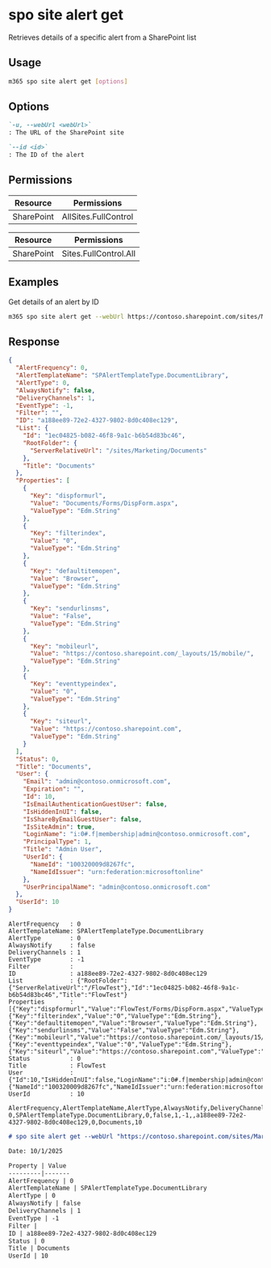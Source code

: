 
# spo site alert get

Retrieves details of a specific alert from a SharePoint list

## Usage

```sh
m365 spo site alert get [options]
```

## Options

```md definition-list
`-u, --webUrl <webUrl>`
: The URL of the SharePoint site

`--id <id>`
: The ID of the alert
```

<Global />

## Permissions

<Tabs>
  <TabItem value="Delegated">

  | Resource   | Permissions          |
  |------------|----------------------|
  | SharePoint | AllSites.FullControl |

  </TabItem>
  <TabItem value="Application">

  | Resource   | Permissions           |
  |------------|-----------------------|
  | SharePoint | Sites.FullControl.All |

  </TabItem>
</Tabs>

## Examples

Get details of an alert by ID

```sh
m365 spo site alert get --webUrl https://contoso.sharepoint.com/sites/Marketing --id 7cbb4c8d-8e4d-4d2e-9c6f-3f1d8b2e6a0e
```

## Response

<Tabs>
  <TabItem value="JSON">

  ```json
  {
    "AlertFrequency": 0,
    "AlertTemplateName": "SPAlertTemplateType.DocumentLibrary",
    "AlertType": 0,
    "AlwaysNotify": false,
    "DeliveryChannels": 1,
    "EventType": -1,
    "Filter": "",
    "ID": "a188ee89-72e2-4327-9802-8d0c408ec129",
    "List": {
      "Id": "1ec04825-b082-46f8-9a1c-b6b54d83bc46",
      "RootFolder": {
        "ServerRelativeUrl": "/sites/Marketing/Documents"
      },
      "Title": "Documents"
    },
    "Properties": [
      {
        "Key": "dispformurl",
        "Value": "Documents/Forms/DispForm.aspx",
        "ValueType": "Edm.String"
      },
      {
        "Key": "filterindex",
        "Value": "0",
        "ValueType": "Edm.String"
      },
      {
        "Key": "defaultitemopen",
        "Value": "Browser",
        "ValueType": "Edm.String"
      },
      {
        "Key": "sendurlinsms",
        "Value": "False",
        "ValueType": "Edm.String"
      },
      {
        "Key": "mobileurl",
        "Value": "https://contoso.sharepoint.com/_layouts/15/mobile/",
        "ValueType": "Edm.String"
      },
      {
        "Key": "eventtypeindex",
        "Value": "0",
        "ValueType": "Edm.String"
      },
      {
        "Key": "siteurl",
        "Value": "https://contoso.sharepoint.com",
        "ValueType": "Edm.String"
      }
    ],
    "Status": 0,
    "Title": "Documents",
    "User": {
      "Email": "admin@contoso.onmicrosoft.com",
      "Expiration": "",
      "Id": 10,
      "IsEmailAuthenticationGuestUser": false,
      "IsHiddenInUI": false,
      "IsShareByEmailGuestUser": false,
      "IsSiteAdmin": true,
      "LoginName": "i:0#.f|membership|admin@contoso.onmicrosoft.com",
      "PrincipalType": 1,
      "Title": "Admin User",
      "UserId": {
        "NameId": "100320009d8267fc",
        "NameIdIssuer": "urn:federation:microsoftonline"
      },
      "UserPrincipalName": "admin@contoso.onmicrosoft.com"
    },
    "UserId": 10
  }
  ```

  </TabItem>
  <TabItem value="Text">

  ```text
  AlertFrequency   : 0
  AlertTemplateName: SPAlertTemplateType.DocumentLibrary
  AlertType        : 0
  AlwaysNotify     : false
  DeliveryChannels : 1
  EventType        : -1
  Filter           : 
  ID               : a188ee89-72e2-4327-9802-8d0c408ec129
  List             : {"RootFolder":{"ServerRelativeUrl":"/FlowTest"},"Id":"1ec04825-b082-46f8-9a1c-b6b54d83bc46","Title":"FlowTest"}
  Properties       : [{"Key":"dispformurl","Value":"FlowTest/Forms/DispForm.aspx","ValueType":"Edm.String"},{"Key":"filterindex","Value":"0","ValueType":"Edm.String"},{"Key":"defaultitemopen","Value":"Browser","ValueType":"Edm.String"},{"Key":"sendurlinsms","Value":"False","ValueType":"Edm.String"},{"Key":"mobileurl","Value":"https://contoso.sharepoint.com/_layouts/15/mobile/","ValueType":"Edm.String"},{"Key":"eventtypeindex","Value":"0","ValueType":"Edm.String"},{"Key":"siteurl","Value":"https://contoso.sharepoint.com","ValueType":"Edm.String"}]
  Status           : 0
  Title            : FlowTest
  User             : {"Id":10,"IsHiddenInUI":false,"LoginName":"i:0#.f|membership|admin@contoso.onmicrosoft.com","Title":"Admin","PrincipalType":1,"Email":"admin@contoso.onmicrosoft.com","Expiration":"","IsEmailAuthenticationGuestUser":false,"IsShareByEmailGuestUser":false,"IsSiteAdmin":true,"UserId":{"NameId":"100320009d8267fc","NameIdIssuer":"urn:federation:microsoftonline"},"UserPrincipalName":"admin@contoso.onmicrosoft.com"}
  UserId           : 10
  ```

  </TabItem>
  <TabItem value="CSV">

  ```csv
  AlertFrequency,AlertTemplateName,AlertType,AlwaysNotify,DeliveryChannels,EventType,Filter,ID,Status,Title,UserId
  0,SPAlertTemplateType.DocumentLibrary,0,false,1,-1,,a188ee89-72e2-4327-9802-8d0c408ec129,0,Documents,10
  ```

  </TabItem>
  <TabItem value="Markdown">

  ```md
  # spo site alert get --webUrl "https://contoso.sharepoint.com/sites/Marketing" --id "7cbb4c8d-8e4d-4d2e-9c6f-3f1d8b2e6a0e"

  Date: 10/1/2025

  Property | Value
  ---------|-------
  AlertFrequency | 0
  AlertTemplateName | SPAlertTemplateType.DocumentLibrary
  AlertType | 0
  AlwaysNotify | false
  DeliveryChannels | 1
  EventType | -1
  Filter |
  ID | a188ee89-72e2-4327-9802-8d0c408ec129
  Status | 0
  Title | Documents
  UserId | 10
  ```

  </TabItem>
</Tabs>

